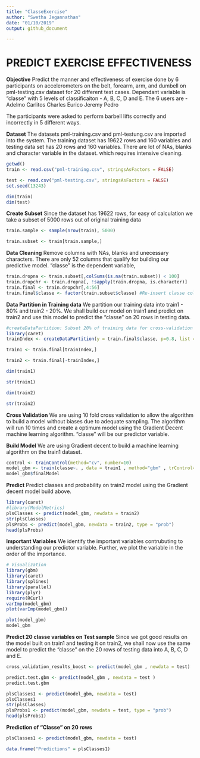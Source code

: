 ---
title: "ClasseExercise"
author: "Swetha Jegannathan"
date: "01/10/2019"
output: github_document

---
# PREDICT EXERCISE EFFECTIVENESS
**Objective**
Predict the manner and effectiveness of exercise done by 6 participants on accelerometers on the belt, forearm, arm, and dumbell on pml-testing.csv dataset for 20 different test cases. 
Dependant variable is "classe" with 5 levels of classificaiton - A, B, C, D and E. The 6 users are - Adelmo
Carlitos
Charles
Eurico
Jeremy
Pedro

The participants were asked to perform barbell lifts correctly and incorrectly in 5 different ways.

**Dataset**
The datasets pml-training.csv and pml-testung.csv are imported into the system. The training dataset has 19622 rows and 160 variables and testing data set has 20 rows and 160 variables. There are lot of NAs, blanks and character variable in the dataset. which requires intensive cleaning.


```{r}
getwd()
train <- read.csv("pml-training.csv", stringsAsFactors = FALSE)

test <- read.csv("pml-testing.csv", stringsAsFactors = FALSE)
set.seed(13243)

dim(train)
dim(test)
```



**Create Subset**
Since the dataset has 19622 rows, for easy of calculation we take a subset of 5000 rows out of original training data
```{r}


train.sample <- sample(nrow(train), 5000) 

train.subset <- train[train.sample,]

```


**Data Cleaning**
Remove columns with NAs, blanks and unecessary characters. There are only 52 columns that qualify for building our predictive model. "classe" is the dependent variable,
```{r}
train.dropna <- train.subset[,colSums(is.na(train.subset)) < 100]
train.dropchr <- train.dropna[, !sapply(train.dropna, is.character)] 
train.final <- train.dropchr[,4:56]
train.final$classe <- factor(train.subset$classe) #Re-insert classe column, convert to factor
```



**Data Partition in Training data**
We partition our training data into train1 - 80% and train2 - 20%. We shall build our model on train1 and predict on train2 and use this model to predict the "classe" on 20 rows in testing data.

```{r}
#createDataPartition: Subset 20% of training data for cross-validation
library(caret)
trainIndex <- createDataPartition(y = train.final$classe, p=0.8, list = FALSE) 

train1 <- train.final[trainIndex,]

train2 <- train.final[-trainIndex,]

dim(train1)

str(train1)

dim(train2)

str(train2)
```




**Cross Validation**
We are using 10 fold cross validation to allow the algorithm to build a model without biases due to adequate sampling. The algorithm will run 10 times and create a optimum model using the Gradient Decent machine learning algorithm. "classe" will be our predictor variable.

**Build Model**
We are using Gradient decent to build a machine learning algorithm on the train1 dataset.
```{r}

control <- trainControl(method="cv", number=10)
model_gbm <- train(classe~. , data = train1 , method="gbm" , trControl=control ,  verbose = FALSE )
model_gbm$finalModel
```

**Predict**
Predict classes and probability on train2 model using the Gradient decent model build above.
```{r}
library(caret)
#library(ModelMetrics)
plsClasses <- predict(model_gbm, newdata = train2)
str(plsClasses)
plsProbs <- predict(model_gbm, newdata = train2, type = "prob")
head(plsProbs)

```

**Important Variables**
We identify the important variables contrubuting to understanding our predictor variable.
Further, we plot the variable in the order of the importance.

```{r}
# Visualization
library(gbm)
library(caret)
library(splines)
library(parallel)
library(plyr)
require(RCurl)
varImp(model_gbm)
plot(varImp(model_gbm))

plot(model_gbm)
model_gbm
```
**Predict 20 classe variables on Test sample**
Since we got good results on the model built on train1 and testing it on train2, we shall now use the same model to predict the "classe" on the 20 rows of testing data into A, B, C, D and E.
```{r}
cross_validation_results_boost <- predict(model_gbm , newdata = test)

predict.test.gbm <- predict(model_gbm , newdata = test )
predict.test.gbm

plsClasses1 <- predict(model_gbm, newdata = test)
plsClasses1
str(plsClasses)
plsProbs1 <- predict(model_gbm, newdata = test, type = "prob")
head(plsProbs1)
```

**Prediction of "Classe" on 20 rows**
```{r}
plsClasses1 <- predict(model_gbm, newdata = test)

data.frame("Predictions" = plsClasses1)
```


